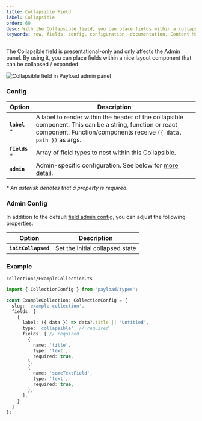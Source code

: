 ```yaml
---
title: Collapsible Field
label: Collapsible
order: 60
desc: With the Collapsible field, you can place fields within a collapsible layout component that can be collapsed / expanded.
keywords: row, fields, config, configuration, documentation, Content Management System, cms, headless, javascript, node, react, express
---
```


<Banner >
  The Collapsible field is presentational-only and only affects the Admin panel. By using it, you can place fields within a nice layout component that can be collapsed / expanded.
</Banner>

![Collapsible field in Payload admin panel](https://user-images.githubusercontent.com/70709113/228345163-02b0c9b5-e152-4e40-887c-39698ba9f62e.gif)


### Config

| Option         | Description                                                               |
| -------------- | ------------------------------------------------------------------------- |
| **`label`** *  | A label to render within the header of the collapsible component. This can be a string, function or react component. Function/components receive `({ data, path })` as args. |
| **`fields`** * | Array of field types to nest within this Collapsible.                     |
| **`admin`**    | Admin-specific configuration. See below for [more detail](#admin-config). |

*\* An asterisk denotes that a property is required.*

### Admin Config

In addition to the default [field admin config](/docs/fields/overview#admin-config), you can adjust the following properties:

| Option                 | Description                     |
| ---------------------- | ------------------------------- |
| **`initCollapsed`**    | Set the initial collapsed state |

### Example

`collections/ExampleCollection.ts`
```ts
import { CollectionConfig } from 'payload/types';

const ExampleCollection: CollectionConfig = {
  slug: 'example-collection',
  fields: [
    {
      label: ({ data }) => data?.title || 'Untitled',
      type: 'collapsible', // required
      fields: [ // required
        {
          name: 'title',
          type: 'text',
          required: true,
        },
        {
          name: 'someTextField',
          type: 'text',
          required: true,
        },
      ],
    }
  ]
};
```
